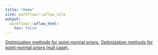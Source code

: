 ```yaml
---
title: "Home"
site: workflowr::wflow_site
output:
  workflowr::wflow_html:
    toc: false
---
```


[Optimization methods for point-normal priors.](optmethods_pn.html)
[Optimization methods for point-normal priors (null case).](optmethods_pn2.html)
